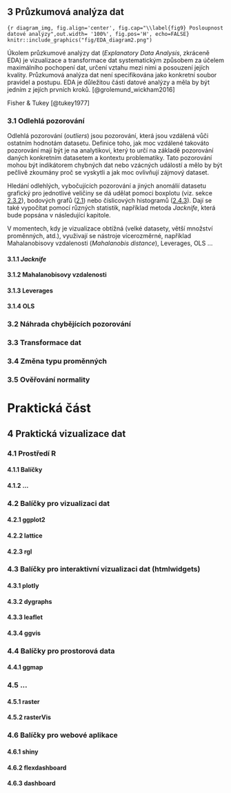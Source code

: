 ## 3 Průzkumová analýza dat

```{r diagram_img, fig.align='center', fig.cap="\\label{fig9} Posloupnost datové analýzy",out.width= '100%', fig.pos='H', echo=FALSE}
knitr::include_graphics("fig/EDA_diagram2.png")
```

\qquad Úkolem průzkumové analýzy dat (*Explanatory Data Analysis*, zkráceně EDA) je vizualizace a transformace dat systematickým způsobem za účelem maximálního pochopení dat, určení vztahu mezi nimi a posouzení jejích kvality. Průzkumová analýza dat není specifikována jako konkretní soubor pravidel a postupu. EDA je důležitou části datové analýzy a měla by být jedním z jejích prvních kroků. [@grolemund_wickham2016]

Fisher & Tukey [@tukey1977]

### 3.1 Odlehlá pozorování

\qquad Odlehlá pozorování (*outliers*) jsou pozorování, která jsou vzdálená vůči ostatním hodnotám datasetu. Definice toho, jak moc vzdálené takováto pozorování mají být je na analytikovi, který to určí na základě pozorování daných konkretním datasetem a kontextu problematiky. Tato pozorování mohou být indikátorem chybných dat nebo vzácných událostí a mělo by být pečlivě zkoumány proč se vyskytli a jak moc ovlivňují zájmový dataset.

\qquad Hledání odlehlých, vybočujících pozorování a jiných anomálií datasetu grafický pro jednotlivé veličiny se dá udělat pomoci boxplotu (viz. sekce [2.3.2](#boxplot)), bodových grafů ([2.1](#scatterplot)) nebo číslicových histogramů ([2.4.3](#stem-and-leaf)). Dají se také vypočítat pomocí různých statistik, například metoda *Jacknife*, která bude popsána v následující kapitole.

\qquad V momentech, kdy je vizualizace obtížná (velké datasety, větší množství proměnných, atd.), využivají se nástroje vícerozměrné, například Mahalanobisovy vzdalenosti (*Mahalanobis distance*), Leverages, OLS $\dots$

#### 3.1.1 *Jacknife*

#### 3.1.2 Mahalanobisovy vzdalenosti

#### 3.1.3 Leverages

#### 3.1.4 OLS

### 3.2 Náhrada chybějících pozorování

### 3.3 Transformace dat

### 3.4 Změna typu proměnných

### 3.5 Ověřování normality

# Praktická část {-}

## 4 Praktická vizualizace dat

### 4.1 Prostředí R

#### 4.1.1 Balíčky

#### 4.1.2 ...

### 4.2 Balíčky pro vizualizaci dat

#### 4.2.1 ggplot2

#### 4.2.2 lattice

#### 4.2.3 rgl

### 4.3 Balíčky pro interaktivní vizualizaci dat (htmlwidgets)

#### 4.3.1 plotly

#### 4.3.2 dygraphs

#### 4.3.3 leaflet

#### 4.3.4 ggvis

### 4.4 Balíčky pro prostorová data

#### 4.4.1 ggmap

### 4.5 ...

#### 4.5.1 raster

#### 4.5.2 rasterVis

### 4.6 Balíčky pro webové aplikace

#### 4.6.1 shiny

#### 4.6.2 flexdashboard

#### 4.6.3 dashboard
